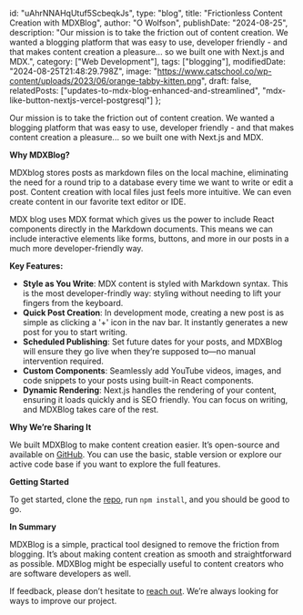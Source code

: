   id: "uAhrNNAHqUtuf5ScbeqkJs",
  type: "blog",
  title: "Frictionless Content Creation with MDXBlog",
  author: "O Wolfson",
  publishDate: "2024-08-25",
  description: "Our mission is to take the friction out of content creation. We wanted a blogging platform that was easy to use, developer friendly - and that makes content creation a pleasure... so we built one with Next.js and MDX.",
  category: ["Web Development"],
  tags: ["blogging"],
  modifiedDate: "2024-08-25T21:48:29.798Z",
  image: "https://www.catschool.co/wp-content/uploads/2023/06/orange-tabby-kitten.png",
  draft: false,
  relatedPosts: ["updates-to-mdx-blog-enhanced-and-streamlined", "mdx-like-button-nextjs-vercel-postgresql"]
};

Our mission is to take the friction out of content creation. We wanted a blogging platform that was easy to use, developer friendly - and that makes content creation a pleasure... so we built one with Next.js and MDX.

**Why MDXBlog?**

MDXblog stores posts as markdown files on the local machine, eliminating the need for a round trip to a database every time we want to write or edit a post. Content creation with local files just feels more intuitive. We can even create content in our favorite text editor or IDE.

MDX blog uses MDX format which gives us the power to include React components directly in the Markdown documents. This means we can include interactive elements like forms, buttons, and more in our posts in a much more developer-friendly way.

**Key Features:**

- **Style as You Write**: MDX content is styled with Markdown syntax. This is the most developer-frindly way: styling without needing to lift your fingers from the keyboard.
- **Quick Post Creation**: In development mode, creating a new post is as simple as clicking a '+' icon in the nav bar. It instantly generates a new post for you to start writing.
- **Scheduled Publishing**: Set future dates for your posts, and MDXBlog will ensure they go live when they’re supposed to—no manual intervention required.
- **Custom Components**: Seamlessly add YouTube videos, images, and code snippets to your posts using built-in React components.
- **Dynamic Rendering**: Next.js handles the rendering of your content, ensuring it loads quickly and is SEO friendly. You can focus on writing, and MDXBlog takes care of the rest.

**Why We’re Sharing It**

We built MDXBlog to make content creation easier. It’s open-source and available on [GitHub](https://github.com/owolfdev/mdx-blog). You can use the basic, stable version or explore our active code base if you want to explore the full features.

**Getting Started**

To get started, clone the [repo](https://github.com/owolfdev/mdx-blog), run `npm install`, and you should be good to go.

**In Summary**

MDXBlog is a simple, practical tool designed to remove the friction from blogging. It’s about making content creation as smooth and straightforward as possible. MDXBlog might be especially useful to content creators who are software developers as well.

If feedback, please don’t hesitate to [reach out](/contact). We’re always looking for ways to improve our project.